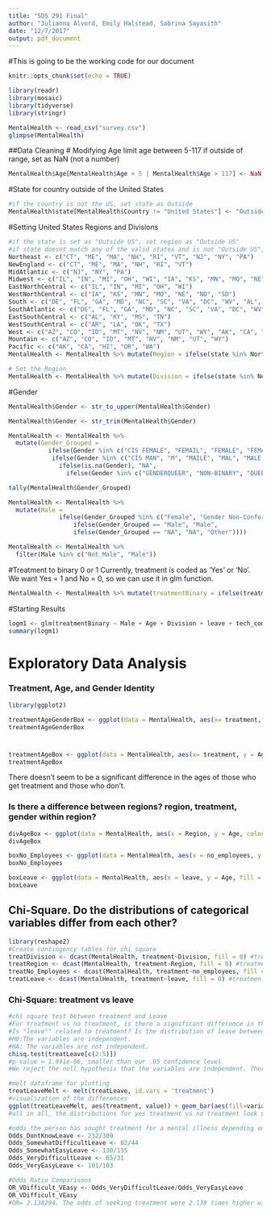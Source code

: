 ```yaml
---
title: "SDS 291 Final"
author: "Julianna Alvord, Emily Halstead, Sabrina Sayasith"
date: "12/7/2017"
output: pdf_document
---
```


#This is going to be the working code for our document
```r
knitr::opts_chunk$set(echo = TRUE)

library(readr)
library(mosaic)
library(tidyverse)
library(stringr)

MentalHealth <- read_csv("survey.csv")
glimpse(MentalHealth)
```

##Data Cleaning
# Modifying Age
limit age between 5-117
if outside of range, set as NaN (not a number)

```r
MentalHealth$Age[MentalHealth$Age < 5 | MentalHealth$Age > 117] <- NaN
```

#State for country outside of the United States
```r
#if the country is not the US, set state as Outside
MentalHealth$state[MentalHealth$Country != "United States"] <- "Outside US"
```

#Setting United States Regions and Divisions 
```r
#if the state is set as "Outside US", set region as "Outside US"
#if state doesnt match any of the valid states and is not "Outside US", Set as "Invalid State"
Northeast <- c("CT", "ME", "MA", "NH", "RI", "VT", "NJ", "NY", "PA")
NewEngland <- c("CT", "ME", "MA", "NH", "RI", "VT")
MidAtlantic <- c("NJ", "NY", "PA")
Midwest <- c("IL", "IN", "MI", "OH", "WI", "IA", "KS", "MN", "MO", "NE", "ND", "SD")
EastNorthCentral <- c("IL", "IN", "MI", "OH", "WI")
WestNorthCentral <- c("IA", "KS", "MN", "MO", "NE", "ND", "SD")
South <- c("DE", "FL", "GA", "MD", "NC", "SC", "VA", "DC", "WV", "AL", "KY", "MS", "TN", "AR", "LA", "OK", "TX")
SouthAtlantic <- c("DE", "FL", "GA", "MD", "NC", "SC", "VA", "DC", "WV")
EastSouthCentral <- c("AL", "KY", "MS", "TN")
WestSouthCentral <- c("AR", "LA", "OK", "TX")
West <- c("AZ", "CO", "ID", "MT", "NV", "NM", "UT", "WY", "AK", "CA", "HI", "OR", "WA")
Mountain <- c("AZ", "CO", "ID", "MT", "NV", "NM", "UT", "WY")
Pacific <- c("AK", "CA", "HI", "OR", "WA")
MentalHealth <- MentalHealth %>% mutate(Region = ifelse(state %in% Northeast, "Northeast", ifelse(state %in% Midwest, "Midwest", ifelse(state %in% South, "South", ifelse(state %in% West, "West", ifelse(state == "Outside US", "Outside US", "Invalid State"))))))

# Set the Region
MentalHealth <- MentalHealth %>% mutate(Division = ifelse(state %in% NewEngland, "New England", ifelse(state %in% MidAtlantic, "Mid Atlantic", ifelse(state %in% EastNorthCentral, "East North Central", ifelse(state %in% WestNorthCentral, "West North Central", ifelse(state %in% SouthAtlantic, "South Atlantic", ifelse(state %in% EastSouthCentral, "East South Central", ifelse(state %in% WestSouthCentral, "West South Central", ifelse(state %in% Mountain, "Mountain", ifelse(state %in% Pacific, "Pacific", ifelse(state == "Outside US", "Outside US", "Invalid State")))))))))))
```

#Gender
```r
MentalHealth$Gender <- str_to_upper(MentalHealth$Gender)

MentalHealth$Gender <- str_trim(MentalHealth$Gender)

MentalHealth <- MentalHealth %>%
  mutate(Gender_Grouped = 
           ifelse(Gender %in% c("CIS FEMALE", "FEMAIL", "FEMALE", "FEMALE (TRANS)", "TRANS WOMAN", "WOMAN", "CIS-FEMALE/FEMME", "F", "FEMAKE", "FEMALE (CIS)", "TRANS-FEMALE"), "Female",
            ifelse(Gender %in% c("CIS MAN", "M", "MAILE", "MAL", "MALE (CIS)", "MALE-ISH", "MAN", "CIS MALE", "GUY (-ISH) ^_^", "MAIL", "MAKE", "MALE", "MALE LEANING ANDROGYNOUS", "MALR", "MSLE", "OSTENSIBLY MALE, UNSURE WHAT THAT REALLY MEANS", "SOMETHING KINDA MALE?"), "Male", 
              ifelse(is.na(Gender), "NA",
                ifelse(Gender %in% c("GENDERQUEER", "NON-BINARY", "QUEER/SHE/THEY", "ANDROGYNE", "FLUID", "QUEER"),"Gender Non-Conforming", "Other")))))

tally(MentalHealth$Gender_Grouped)

MentalHealth <- MentalHealth %>%
  mutate(Male = 
              ifelse(Gender_Grouped %in% c("Female", "Gender Non-Conforming"), "Not_Male",
                  ifelse(Gender_Grouped == "Male", "Male",
                  ifelse(Gender_Grouped == "NA", "NA", "Other"))))

MentalHealth <- MentalHealth %>%
  filter(Male %in% c("Not_Male", "Male"))
```

#Treatment to binary 0 or 1
Currently, treatment is coded as 'Yes' or 'No'. We want Yes = 1 and No = 0, so we can use it in glm function.
```r
MentalHealth <- MentalHealth %>% mutate(treatmentBinary = ifelse(treatment=="Yes", 1, 0))
```

#Starting Results
```r
logm1 <- glm(treatmentBinary ~ Male + Age + Division + leave + tech_company, data=MentalHealth, family=binomial)
summary(logm1)
```


# Exploratory Data Analysis
### Treatment, Age, and Gender Identity
```r
library(ggplot2)
```

```r
treatmentAgeGenderBox <- ggplot(data = MentalHealth, aes(x= treatment, y = Age, fill = Gender_Grouped)) + geom_boxplot()
treatmentAgeGenderBox
```

# 

```r
treatmentAgeBox <- ggplot(data = MentalHealth, aes(x= treatment, y = Age)) + geom_boxplot()
treatmentAgeBox
```

There doesn't seem to be a significant difference in the ages of those who get treatment and those who don't.

### Is there a difference between regions? region, treatment, gender within region?
```r
divAgeBox <- ggplot(data = MentalHealth, aes(x = Region, y = Age, colour = treatment)) + geom_boxplot()
divAgeBox
```

```r
boxNo_Employees <- ggplot(data = MentalHealth, aes(x = no_employees, y = Age, fill = treatment)) + geom_boxplot()
boxNo_Employees
```


```r
boxLeave <- ggplot(data = MentalHealth, aes(x = leave, y = Age, fill = treatment)) + geom_boxplot()
boxLeave
```


## Chi-Square. Do the distributions of categorical variables differ from each other?

```r
library(reshape2)
#Create contingency tables for chi square
treatDivision <- dcast(MentalHealth, treatment~Division, fill = 0) #treatment vs Division
treatRegion <- dcast(MentalHealth, treatment~Region, fill = 0) #treatment vs Region
treatNo_Employees <- dcast(MentalHealth, treatment~no_employees, fill = 0) #treatment vs No_Employees
treatLeave <- dcast(MentalHealth, treatment~leave, fill = 0) #treatment vs Leave
```
 
### Chi-Square:  treatment vs leave

```r
#chi square test between treatment and Leave
#For treatment vs no treatment, is there a significant difference in the distributions of the 4 different "leave" groups (Don't Know, Somewhat difficult, Somewhat easy, Very difficult),
#Is "leave"" related to treatment? Is the distribution of leave between treatment and no treatment what we would expect from chance?
#H0:The variables are independent. 
#HA: The variables are not independent. 
chisq.test(treatLeave[c(2:5)])
#p-value = 1.941e-06, smaller than our .05 confidence level
#We reject the null hypothesis that the variables are independent. There is a relationship between treatment and leave.

#melt dataframe for plotting
treatLeaveMelt <- melt(treatLeave, id.vars = 'treatment')
#visualization of the differences
ggplot(treatLeaveMelt, aes(treatment, value)) + geom_bar(aes(fill=variable), position = "dodge", stat="identity")
#all in all, the distributions for yes treatment vs no treatment look pretty similar

#odds the person has sought treatment for a mental illness depending on how easy it is for them to leave for a mental health condition
Odds_DontKnowLeave <- 232/309
Odds_SomewhatDifficultLeave <- 82/44
Odds_SomewhatEasyLeave <- 130/135
Odds_VeryDifficultLeave <- 65/31 
Odds_VeryEasyLeave <- 101/103

#Odds Ratio Comparisons
OR_VDifficult_VEasy <- Odds_VeryDifficultLeave/Odds_VeryEasyLeave
OR_VDifficult_VEasy
#OR= 2.138294. The odds of seeking treatment were 2.138 times higher with those who said that it is very diffiicult for them to leave for a mental health condition that with those who said it would be very easy to leave
```

